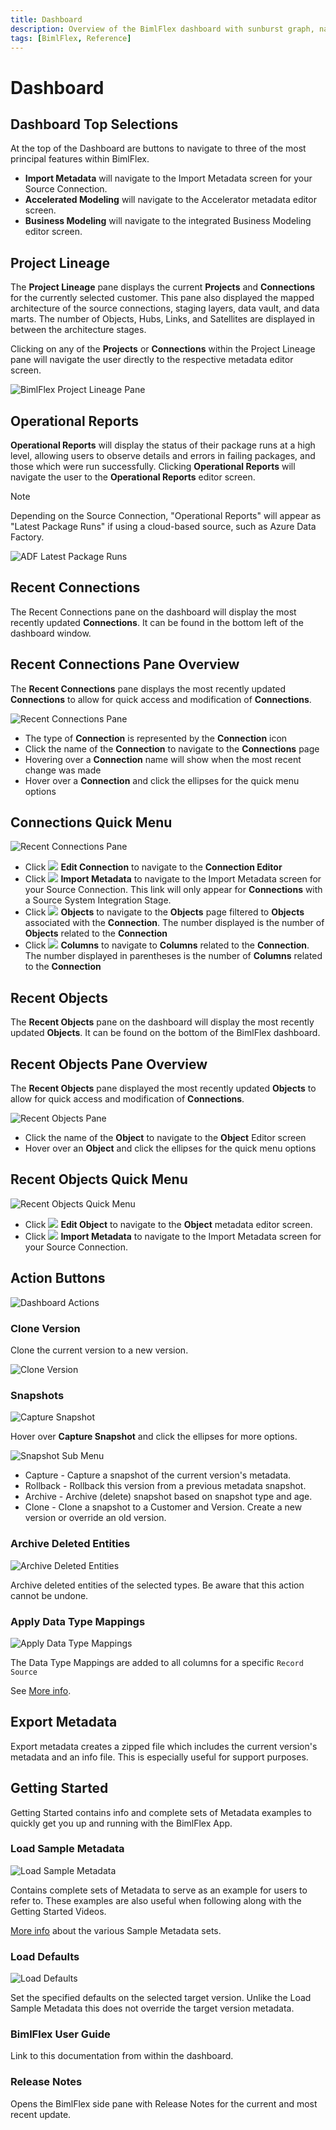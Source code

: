 ```yaml
---
title: Dashboard
description: Overview of the BimlFlex dashboard with sunburst graph, navigation, menus, and loading data
tags: [BimlFlex, Reference]
---
```



# Dashboard

<InclHeaderDashboard />

## Dashboard Top Selections

At the top of the Dashboard are buttons to navigate to three of the most principal features within BimlFlex.

- **Import Metadata** will navigate to the Import Metadata screen for your Source Connection.  
- **Accelerated Modeling** will navigate to the Accelerator metadata editor screen.  
- **Business Modeling** will navigate to the integrated Business Modeling editor screen.

## Project Lineage

The **Project Lineage** pane displays the current **Projects** and **Connections** for the currently selected customer.
This pane also displayed the mapped architecture of the source connections, staging layers, data vault, and data marts.
The number of Objects, Hubs, Links, and Satellites are displayed in between the architecture stages.

Clicking on any of the **Projects** or **Connections** within the Project Lineage pane will navigate the user directly to the respective metadata editor screen.

![BimlFlex Project Lineage Pane](images/bfx-project-lineage-pane.png "BimlFlex Project Lineage Pane")

## Operational Reports

**Operational Reports** will display the status of their package runs at a high level, allowing users to observe details and errors in failing packages, and those which were run successfully. Clicking **Operational Reports** will navigate the user to the **Operational Reports** editor screen.

>[!NOTE]
> Depending on the Source Connection, "Operational Reports" will appear as "Latest Package Runs" if using a cloud-based source, such as Azure Data Factory.
>
> ![ADF Latest Package Runs](images/bfx-dashboard-latest-runs.png "ADF Latest Package Runs")

## Recent Connections

The Recent Connections pane on the dashboard will display the most recently updated **Connections**. It can be found in the bottom left of the dashboard window.

## Recent Connections Pane Overview

The **Recent Connections** pane displays the most recently updated **Connections** to allow for quick access and modification of **Connections**.

![Recent Connections Pane](images/dashboard-recent-connections.64527.png "Connection Pane Overview")

- The type of **Connection** is represented by the **Connection** icon
- Click the name of the **Connection** to navigate to the **Connections** page
- Hovering over a **Connection** name will show when the most recent change was made
- Hover over a **Connection** and click the ellipses for the quick menu options

## Connections Quick Menu

![Recent Connections Pane](images/dashboard-recent-connections-menu.64527.png "Connection Pane Overview")

- Click <img class="icon-inline" src="images/svg-icons/connections.svg" /> **Edit Connection** to navigate to the **Connection Editor**
- Click <img class="icon-inline" src="images/svg-icons/import-metadata.svg" /> **Import Metadata** to navigate to the Import Metadata screen for your Source Connection. This link will only appear for **Connections** with a Source System Integration Stage.
- Click <img class="icon-inline" src="images/svg-icons/objects.svg" /> **Objects** to navigate to the **Objects** page filtered to **Objects** associated with the **Connection**. The number displayed is the number of **Objects** related to the **Connection**
- Click <img class="icon-inline" src="images/svg-icons/columns.svg" /> **Columns** to navigate to **Columns** related to the **Connection**. The number displayed in parentheses is the number of **Columns** related to the **Connection**

## Recent Objects

The **Recent Objects** pane on the dashboard will display the most recently updated **Objects**. It can be found on the bottom of the BimlFlex dashboard.

## Recent Objects Pane Overview

The **Recent Objects** pane displayed the most recently updated **Objects** to allow for quick access and modification of **Connections**.

![Recent Objects Pane](images/bfx-dashboard-recent-objects.png "Recent Objects Pane")

- Click the name of the **Object** to navigate to the **Object** Editor screen
- Hover over an **Object** and click the ellipses for the quick menu options

## Recent Objects Quick Menu

![Recent Objects Quick Menu](images/bfx-dashboard-recent-objects-quick-menu.png "Recent Objects Quick Menu")

- Click <img class="icon-inline" src="images/svg-icons/objects.svg" /> **Edit Object** to navigate to the **Object** metadata editor screen.
- Click <img class="icon-inline" src="images/svg-icons/import-metadata.svg" /> **Import Metadata** to navigate to the Import Metadata screen for your Source Connection.

## Action Buttons

![Dashboard Actions](images/bimlflex-app-dashboard-actions.png "Dashboard Actions")

### Clone Version

Clone the current version to a new version.

<img
    src="images/bimlflex-app-dashboard-clone-version.png"
    class="bordered-image"
    title="Clone Version"
/>

### Snapshots

<img
    src="images/bimlflex-app-dashboard-snapshots.png"
    class="bordered-image"
    title="Capture Snapshot"
/>

Hover over **Capture Snapshot** and click the ellipses for more options.

<img
    src="images/bimlflex-app-dashboard-snapshots-submenu.png"
    class="bordered-image"
    title="Snapshot Sub Menu"
/>

* Capture - Capture a snapshot of the current version's metadata.
* Rollback - Rollback this version from a previous metadata snapshot.
* Archive - Archive (delete) snapshot based on snapshot type and age.
* Clone - Clone a snapshot to a Customer and Version. Create a new version or override an old version.

### Archive Deleted Entities

<img
    src="images/bimlflex-app-dashboard-archive-entities.png"
    class="bordered-image"
    title="Archive Deleted Entities"
/>

Archive deleted entities of the selected types. Be aware that this action cannot be undone.

### Apply Data Type Mappings

<img
    src="images/bimlflex-app-dashboard-apply-data-type-mappings.png"
    class="bordered-image"
    title="Apply Data Type Mappings"
/>

The Data Type Mappings are added to all columns for a specific `Record Source`

See [More info](bimlflex-data-type-mappings).

## Export Metadata

Export metadata creates a zipped file which includes the current version's metadata and an info file. This is especially useful for support purposes.

## Getting Started

Getting Started contains info and complete sets of Metadata examples to quickly get you up and running with the BimlFlex App.

### Load Sample Metadata

<img
    src="images/bimlflex-app-dashboard-sample-metadata.png"
    class="bordered-image"
    title="Load Sample Metadata"
/>

Contains complete sets of Metadata to serve as an example for users to refer to. These examples are also useful when following along with the Getting Started Videos.

[More info](bimlflex-sample-metadata) about the various Sample Metadata sets.

### Load Defaults

<img
    src="images/bimlflex-app-dashboard-load-defaults.png"
    class="bordered-image"
    title="Load Defaults"
/>

Set the specified defaults on the selected target version. Unlike the Load Sample Metadata this does not override the target version metadata.

### BimlFlex User Guide

Link to this documentation from within the dashboard.

### Release Notes

Opens the BimlFlex side pane with Release Notes for the current and most recent update.